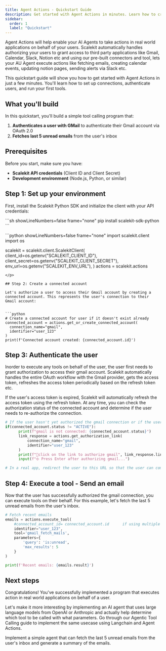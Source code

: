 ```yaml
---
title: Agent Actions - Quickstart Guide
description: Get started with Agent Actions in minutes. Learn how to create your first connection, authenticate users, and execute tools.
sidebar:
  order: 1
  label: "Quickstart"
---
```



Agent Actions will help enable your AI Agents to take actions in real world applications on behalf of your users. Scalekit automatically handles authorizing your users to grant access to third party applications like Gmail, Calendar, Slack, Notion etc and using our pre-built connectors and tool, lets your AU Agent execute actions like fetching emails, creating calendar events, updating notion pages, sending alerts via Slack etc.

This quickstart guide will show you how to get started with Agent Actions in just a few minutes. You'll learn how to set up connections, authenticate users, and run your first tools.

## What you'll build

In this quickstart, you'll build a simple tool calling program that:

1. **Authenticates a user with GMail** to authenticate their Gmail account via OAuth 2.0
2. **Fetches last 5 unread emails** from the user's inbox

## Prerequisites

Before you start, make sure you have:

- **Scalekit API credentials** (Client ID and Client Secret)
- **Development environment** (Node.js, Python, or similar)

## Step 1: Set up your environment

First, install the Scalekit Python SDK and initialize the client with your API credentials:

<p>
  ```sh showLineNumbers=false frame="none"
  pip install scalekit-sdk-python
  ```
</p>
<p>
  ```python showLineNumbers=false frame="none"
  import scalekit.client
  import os

  scalekit = scalekit.client.ScalekitClient(
      client_id=os.getenv("SCALEKIT_CLIENT_ID"),
      client_secret=os.getenv("SCALEKIT_CLIENT_SECRET"),
      env_url=os.getenv("SCALEKIT_ENV_URL"),
  )
  actions = scalekit.actions

  ```
</p>

## Step 2: Create a connected account

Let's authorize a user to access their Gmail account by creating a connected account. This represents the user's connection to their Gmail account:


```python
# Create a connected account for user if it doesn't exist already
connected_account = actions.get_or_create_connected_account(
    connection_name="gmail",
    identifier="user_123"
)
print(f'Connected account created: {connected_account.id}')
```

## Step 3: Authenticate the user

Inorder to execute any tools on behalf of the user, the user first needs to grant authorization to access their gmail account. Scalekit automatically handles the entire OAuth workflow with the Gmail provider, gets the access token, refreshes the access token periodically based on the refresh token etc.

If the user's access token is expired, Scalekit will automatically refresh the access token using the refresh token. At any time, you can check the authorization status of the connected account and determine if the user needs to re-authorize the connection.

```python
# If the user hasn't yet authorized the gmail connection or if the user's access token is expired, generate a link for them to authorize the connection
if(connected_account.status != "ACTIVE"):
      print(f"gmail is not connected: {connected_account.status}")
      link_response = actions.get_authorization_link(
          connection_name="gmail",
          identifier="user_123"
      )
      print(f"🔗click on the link to authorize gmail", link_response.link)
      input(f"⎆ Press Enter after authorizing gmail...")

# In a real app, redirect the user to this URL so that the user can complete the authentication process for their gmail account
```

## Step 4: Execute a tool - Send an email

Now that the user has successfully authorized the gmail connection, you can execute tools on their behalf. For this example, let's fetch the last 5 unread emails from the user's inbox.

```python
# Fetch recent emails
emails = actions.execute_tool(
    #connected_account_id= connected_account.id      if using multiple connectors
    identifier="user_123",
    tool='gmail_fetch_mails',
    parameters={
        'query': 'is:unread',
        'max_results': 5
    }
)

print(f'Recent emails: {emails.result}')
```

## Next steps

Congratulations! You've successfully implemented a program that executes action in real world applications on behalf of a user.

Let's make it more interesting by implementing an AI agent that uses large language models from OpenAI or Anthropic and actually help determine which tool to be called with what parameters.  Go through our Agentic Tool Calling guide to implement the same usecase using Langchain and Agent Actions.

<CardGrid>
  <LinkCard title="Agentic Tool Calling" icon="star" href="/agent-actions/agentic-quickstart">
    Implement a simple agent that can fetch the last 5 unread emails from the user's inbox and generate a summary of the emails.
  </LinkCard>
</CardGrid>
